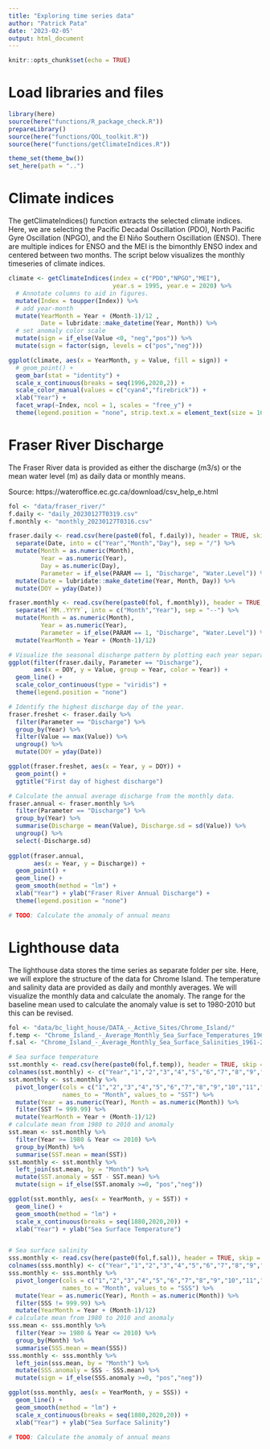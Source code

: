```yaml
---
title: "Exploring time series data"
author: "Patrick Pata"
date: '2023-02-05'
output: html_document
---
```


```r
knitr::opts_chunk$set(echo = TRUE)
```

# Load libraries and files
```r
library(here)
source(here("functions/R_package_check.R"))
prepareLibrary()
source(here("functions/QOL_toolkit.R"))
source(here("functions/getClimateIndices.R"))

theme_set(theme_bw())
set_here(path = "..")
```

# Climate indices
The getClimateIndices() function extracts the selected climate indices. Here, we are selecting the Pacific Decadal Oscillation (PDO), North Pacific Gyre Oscillation (NPGO), and the El Niño Southern Oscillation (ENSO). There are multiple indices for ENSO and the MEI is the bimonthly ENSO index and centered between two months. The script below visualizes the monthly timeseries of climate indices.
```r
climate <- getClimateIndices(index = c("PDO","NPGO","MEI"), 
                             year.s = 1995, year.e = 2020) %>% 
  # Annotate columns to aid in figures.
  mutate(Index = toupper(Index)) %>% 
  # add year-month
  mutate(YearMonth = Year + (Month-1)/12 ,
         Date = lubridate::make_datetime(Year, Month)) %>% 
  # set anomaly color scale
  mutate(sign = if_else(Value <0, "neg","pos")) %>% 
  mutate(sign = factor(sign, levels = c("pos","neg")))

ggplot(climate, aes(x = YearMonth, y = Value, fill = sign)) +
  # geom_point() +
  geom_bar(stat = "identity") +
  scale_x_continuous(breaks = seq(1996,2020,2)) +
  scale_color_manual(values = c("cyan4","firebrick")) +
  xlab("Year") +
  facet_wrap(~Index, ncol = 1, scales = "free_y") +
  theme(legend.position = "none", strip.text.x = element_text(size = 16))

```

# Fraser River Discharge
The Fraser River data is provided as either the discharge (m3/s) or the mean water level (m) as daily data or monthly means. 

Source: https://wateroffice.ec.gc.ca/download/csv_help_e.html
```r
fol <- "data/fraser_river/"
f.daily <- "daily_20230127T0319.csv"
f.monthly <- "monthly_20230127T0316.csv"

fraser.daily <- read.csv(here(paste0(fol, f.daily)), header = TRUE, skip = 1) %>% 
  separate(Date, into = c("Year","Month","Day"), sep = "/") %>% 
  mutate(Month = as.numeric(Month),
         Year = as.numeric(Year),
         Day = as.numeric(Day),
         Parameter = if_else(PARAM == 1, "Discharge", "Water.Level")) %>% 
  mutate(Date = lubridate::make_datetime(Year, Month, Day)) %>% 
  mutate(DOY = yday(Date))

fraser.monthly <- read.csv(here(paste0(fol, f.monthly)), header = TRUE, skip = 1) %>% 
  separate(`MM..YYYY`, into = c("Month","Year"), sep = "--") %>% 
  mutate(Month = as.numeric(Month),
         Year = as.numeric(Year),
         Parameter = if_else(PARAM == 1, "Discharge", "Water.Level")) %>% 
  mutate(YearMonth = Year + (Month-1)/12)

# Visualize the seasonal discharge pattern by plotting each year separately.
ggplot(filter(fraser.daily, Parameter == "Discharge"),
       aes(x = DOY, y = Value, group = Year, color = Year)) +
  geom_line() +
  scale_color_continuous(type = "viridis") +
  theme(legend.position = "none")

# Identify the highest discharge day of the year.
fraser.freshet <- fraser.daily %>% 
  filter(Parameter == "Discharge") %>% 
  group_by(Year) %>% 
  filter(Value == max(Value)) %>% 
  ungroup() %>% 
  mutate(DOY = yday(Date))

ggplot(fraser.freshet, aes(x = Year, y = DOY)) +
  geom_point() +
  ggtitle("First day of highest discharge")

# Calculate the annual average discharge from the monthly data.
fraser.annual <- fraser.monthly %>% 
  filter(Parameter == "Discharge") %>% 
  group_by(Year) %>% 
  summarise(Discharge = mean(Value), Discharge.sd = sd(Value)) %>%
  ungroup() %>% 
  select(-Discharge.sd)
  
ggplot(fraser.annual,
       aes(x = Year, y = Discharge)) +
  geom_point() +
  geom_line() +
  geom_smooth(method = "lm") +
  xlab("Year") + ylab("Fraser River Annual Discharge") +
  theme(legend.position = "none")

# TODO: Calculate the anomaly of annual means
```

# Lighthouse data
The lighthouse data stores the time series as separate folder per site. Here, we will explore the structure of the data for Chrome Island. The temperature and salinity data are provided as daily and monthly averages. We will visualize the monthly data and calculate the anomaly. The range for the baseline mean used to calculate the anomaly value is set to 1980-2010 but this can be revised.
```r
fol <- "data/bc_light_house/DATA_-_Active_Sites/Chrome_Island/"
f.temp <- "Chrome_Island_-_Average_Monthly_Sea_Surface_Temperatures_1961-2022.csv"
f.sal <- "Chrome_Island_-_Average_Monthly_Sea_Surface_Salinities_1961-2022.csv"

# Sea surface temperature
sst.monthly <- read.csv(here(paste0(fol,f.temp)), header = TRUE, skip = 1 )
colnames(sst.monthly) <- c("Year","1","2","3","4","5","6","7","8","9","10","11","12")
sst.monthly <- sst.monthly %>%
  pivot_longer(cols = c("1","2","3","4","5","6","7","8","9","10","11","12"),
               names_to = "Month", values_to = "SST") %>% 
  mutate(Year = as.numeric(Year), Month = as.numeric(Month)) %>% 
  filter(SST != 999.99) %>% 
  mutate(YearMonth = Year + (Month-1)/12)
# calculate mean from 1980 to 2010 and anomaly
sst.mean <- sst.monthly %>% 
  filter(Year >= 1980 & Year <= 2010) %>% 
  group_by(Month) %>% 
  summarise(SST.mean = mean(SST))
sst.monthly <- sst.monthly %>% 
  left_join(sst.mean, by = "Month") %>% 
  mutate(SST.anomaly = SST - SST.mean) %>% 
  mutate(sign = if_else(SST.anomaly >=0, "pos","neg"))

ggplot(sst.monthly, aes(x = YearMonth, y = SST)) +
  geom_line() +
  geom_smooth(method = "lm") +
  scale_x_continuous(breaks = seq(1880,2020,20)) +
  xlab("Year") + ylab("Sea Surface Temperature")


# Sea surface salinity
sss.monthly <- read.csv(here(paste0(fol,f.sal)), header = TRUE, skip = 1 )
colnames(sss.monthly) <- c("Year","1","2","3","4","5","6","7","8","9","10","11","12")
sss.monthly <- sss.monthly %>%
  pivot_longer(cols = c("1","2","3","4","5","6","7","8","9","10","11","12"),
               names_to = "Month", values_to = "SSS") %>% 
  mutate(Year = as.numeric(Year), Month = as.numeric(Month)) %>% 
  filter(SSS != 999.99) %>% 
  mutate(YearMonth = Year + (Month-1)/12)
# calculate mean from 1980 to 2010 and anomaly
sss.mean <- sss.monthly %>% 
  filter(Year >= 1980 & Year <= 2010) %>% 
  group_by(Month) %>% 
  summarise(SSS.mean = mean(SSS))
sss.monthly <- sss.monthly %>% 
  left_join(sss.mean, by = "Month") %>% 
  mutate(SSS.anomaly = SSS - SSS.mean) %>% 
  mutate(sign = if_else(SSS.anomaly >=0, "pos","neg"))

ggplot(sss.monthly, aes(x = YearMonth, y = SSS)) +
  geom_line() +
  geom_smooth(method = "lm") +
  scale_x_continuous(breaks = seq(1880,2020,20)) +
  xlab("Year") + ylab("Sea Surface Salinity")

# TODO: Calculate the anomaly of annual means
```
